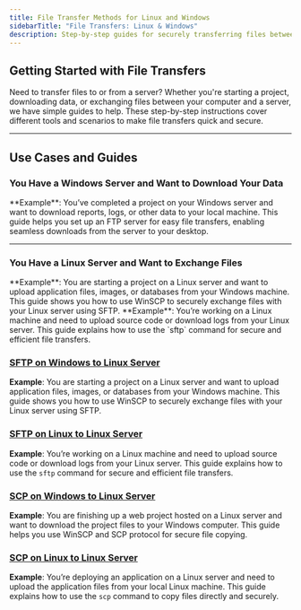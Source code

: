 ```yaml
---
title: File Transfer Methods for Linux and Windows
sidebarTitle: "File Transfers: Linux & Windows"
description: Step-by-step guides for securely transferring files between Linux servers and Windows or Linux machines using SFTP, SCP, or FTP. Perfect for starting projects, downloading data, or managing server files efficiently.
---
```


## Getting Started with File Transfers

Need to transfer files to or from a server? Whether you're starting a project, downloading data, or exchanging files between your computer and a server, we have simple guides to help. These step-by-step instructions cover different tools and scenarios to make file transfers quick and secure.

***

## Use Cases and Guides

### You Have a Windows Server and Want to Download Your Data

<Card title="FTP Server on Windows Server to download your data" icon="bolt" href="./setup-ftp-windows-server">
  **Example**: You’ve completed a project on your Windows server and want to download reports, logs, or other data to your local machine. This guide helps you set up an FTP server for easy file transfers, enabling seamless downloads from the server to your desktop.
</Card>

***

### You Have a Linux Server and Want to Exchange Files

<Card title="SFTP on Windows. Connect to a Linux Server" icon="bolt" href="./transfer-files-sftp-windows">
  **Example**: You are starting a project on a Linux server and want to upload application files, images, or databases from your Windows machine. This guide shows you how to use WinSCP to securely exchange files with your Linux server using SFTP.
</Card>

<Card title="SFTP on Linux. Connect to a Linux Server" icon="bolt" href="./transfer-files-sftp-linux">
  **Example**: You’re working on a Linux machine and need to upload source code or download logs from your Linux server. This guide explains how to use the `sftp` command for secure and efficient file transfers.
</Card>

### [SFTP on Windows to Linux Server](./transfer-files-sftp-windows)

**Example**: You are starting a project on a Linux server and want to upload application files, images, or databases from your Windows machine. This guide shows you how to use WinSCP to securely exchange files with your Linux server using SFTP.

### [SFTP on Linux to Linux Server](./transfer-files-sftp-linux)

**Example**: You’re working on a Linux machine and need to upload source code or download logs from your Linux server. This guide explains how to use the `sftp` command for secure and efficient file transfers.

### [SCP on Windows to Linux Server](./copy-files-scp-windows)

**Example**: You are finishing up a web project hosted on a Linux server and want to download the project files to your Windows computer. This guide helps you use WinSCP and SCP protocol for secure file copying.

### [SCP on Linux to Linux Server](./copy-files-scp-linux)

**Example**: You’re deploying an application on a Linux server and need to upload the application files from your local Linux machine. This guide explains how to use the `scp` command to copy files directly and securely.
